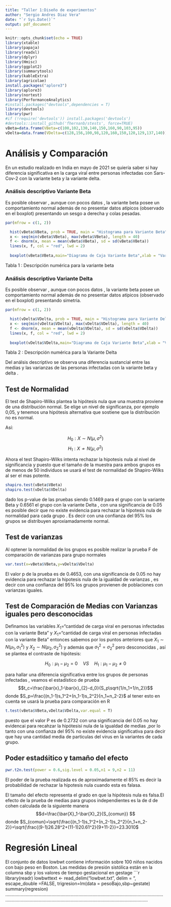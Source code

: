 ```yaml
---
title: "Taller 1:Diseño de experimentos"
author: "Sergio Andres Diaz Vera"
date: "`r Sys.Date()`"
output: pdf_document
---
```


```r
knitr::opts_chunk$set(echo = TRUE)
library(xtable)
library(papaja)
library(readxl)
library(dplyr)
library(Hmisc)
library(ggplot2)
library(summarytools)
library(kableExtra)
library(agricolae)
install.packages("aplore3")
library(aplore3)
library(nortest)
library(PerformanceAnalytics)
#install.packages("devtools",dependencies = T)
library(devtools)
library(pwr)
#if (!require('devtools')) install.packages('devtools')
#devtools::install_github('fhernanb/stests', force=TRUE)
vBeta=data.frame(VBeta=c(100,102,130,140,150,160,90,103,95))
vDelta=data.frame(VDelta=c(128,156,100,98,120,160,150,120,129,137,140))
```
# Análisis y Comparación
En un estudio realizado en India en mayo de 2021 se quiería saber si hay diferencia significativa en la carga viral entre personas infectadas con Sars-Cov-2 con la variante beta y la variante delta.

\begin{enumerate} 
 \item Se procede a observar la carga viral entre personas infectadas  con la variante beta y delta
\end{enumerate}

\begin{table}[ht]
\centering
\begin{tabular}{rrrrrrrrrr}
  \hline
 & 1 & 2 & 3 & 4 & 5 & 6 & 7 & 8 & 9 \\ 
  \hline
Variante Beta & 100 & 102 & 130 & 140 & 150 & 160 & 90 & 103 & 95 \\ 
   \hline
\end{tabular}
\end{table}

\begin{table}[ht]
\centering
\begin{tabular}{rrrrrrrrrrrr}
  \hline
 & 1 & 2 & 3 & 4 & 5 & 6 & 7 & 8 & 9 & 10 & 11 \\ 
  \hline
Variante Delta & 128 & 156 & 100 & 98 & 120 & 160 & 150 & 120 & 129 & 137 & 140 \\ 
   \hline
\end{tabular}
\end{table}
### Análisis descriptivo Variante Beta

Es posible observar , aunque con pocos datos , la variante beta posee un comportamiento normal además de no presentar datos atípicos (observado en el boxplot) presentando un sesgo a derecha y colas pesadas.
```r
par(mfrow = c(1, 2))

  hist(vBeta$VBeta, prob = TRUE, main = "Histograma para Variante Beta", ylab = "Densidad",xlab = "Variante Beta")
  x <- seq(min(vBeta$VBeta), max(vBeta$VBeta), length = 40)
  f <- dnorm(x, mean = mean(vBeta$VBeta), sd = sd(vBeta$VBeta))
  lines(x, f, col = "red", lwd = 2)
  
  boxplot(vBeta$VBeta,main="Diagrama de Caja Variante Beta",xlab = "Variante Beta")
```
\newpage

Tabla 1 : Descripción numérica para la variante beta

````{=tex}
\begin{center}
```r
descripcion= data.frame(Promedio=mean(vBeta$VBeta),
                         Mediana=median(vBeta$VBeta),
                         Varianza=var(vBeta$VBeta),
                         Desvi.Estandar=sd(vBeta$VBeta),
                         Coef.Variación=sd(vBeta$VBeta)/ mean(vBeta$VBeta)*100,
                         Q1=quantile(vBeta$VBeta,probs=0.25),
                         Q2=quantile(vBeta$VBeta,probs=0.5),
                         Q3=quantile(vBeta$VBeta,probs=0.75),
                         Mínimo=min(vBeta$VBeta),
                         Máximo=max(vBeta$VBeta) )
row.names(descripcion)="Estimaciones"
knitr::kable(t(descripcion),"latex",digits = 2)
```
\end{center}
````
### Análisis descriptivo Variante Delta


Es posible observar , aunque con pocos datos , la variante beta posee un comportamiento normal además de no presentar datos atípicos (observado en el boxplot) presentando simetria.

```r
par(mfrow = c(1, 2))

  hist(vDelta$VDelta, prob = TRUE, main = "Histograma para Variante Delta", ylab = "Densidad",xlab = "Variante Delta")
  x <- seq(min(vDelta$VDelta), max(vDelta$VDelta), length = 40)
  f <- dnorm(x, mean = mean(vDelta$VDelta), sd = sd(vDelta$VDelta))
  lines(x, f, col = "red", lwd = 2)
  
  boxplot(vDelta$VDelta,main="Diagrama de Caja Variante Beta",xlab = "Variante Delta")
```

Tabla 2 : Descripción numérica para la Variante Delta

````{=tex}
\begin{center}
```r
descripcion= data.frame(Promedio=mean(vDelta$VDelta),
                         Mediana=median(vDelta$VDelta),
                         Varianza=var(vDelta$VDelta),
                         Desvi.Estandar=sd(vDelta$VDelta),
                         Coef.Variación=sd(vDelta$VDelta)/ mean(vDelta$VDelta)*100,
                         Q1=quantile(vDelta$VDelta,probs=0.25),
                         Q2=quantile(vDelta$VDelta,probs=0.5),
                         Q3=quantile(vDelta$VDelta,probs=0.75),
                         Mínimo=min(vDelta$VDelta),
                         Máximo=max(vDelta$VDelta) )
row.names(descripcion)="Estimaciones"
knitr::kable(t(descripcion),"latex",digits = 2)
```
\end{center}
````
Del análsis descriptivo se observa una diferencia sustancial entre las medias y las varianzas de las personas  infectadas con la variante beta y delta . 

## Test de Normalidad
El test de Shapiro-Wilks plantea la hipótesis nula que una muestra proviene de una distribución normal. Se elige un nivel de significanza, por ejemplo 0,05, y tenemos una hipótesis alternativa que sostiene que la distribución no es normal.

Así:

$$H_0 : X \sim N(\mu,\sigma^2)$$
$$H_1 : X\nsim N(\mu,\sigma^2)$$

Ahora el test Shapiro-Wilks intenta rechazar la hipotesis nula al nivel de significancia y puesto que el tamaño de la muestra para ambos grupos es de menos de 50 individuos se usará  el test de normalidad 
de Shapiro-Wilks al ser el mas potente.

```r
shapiro.test(vBeta$VBeta)
shapiro.test(vDelta$VDelta)
```

dado los p-value de las pruebas  siendo 0.1469 para el grupo con la variante Beta y 0.6561 el grupo con la variante Delta  , con una significancia de 0.05 es posible decir que no 
existe evidencia para rechazar la hipotesis nula de normalidad para cada grupo . Es decir con una confianza del $95\%$ los grupos se distribuyen aproxiamadamente normal.

## Test de varianzas

Al optener la normalidad de los grupos es posible  realizar la prueba F de comparación de varianzas para grupo normales

```r
var.test(x=vBeta$VBeta,y=vDelta$VDelta)
```

El valor p de la prueba es de 0.4653, con una significancia de 0.05 no hay evidencia para rechazar la hipotesis nula de la igualdad de varianzas , es decir con una confianza del $95\%$
los grupos provienen de poblaciones con varianzas iguales.

## Test de Comparación de Medias con Varianzas iguales pero desconocidas

Definamos las variables $X_1=$"cantidad de carga viral en personas infectadas con la variante Beta" y $X_1=$"cantidad de carga viral en personas infectadas con la variante Beta" 
entonces sabemos por los puntos anteriores que $X_1\sim N(\mu_1,\sigma_1^2)$ y $X_2\sim N(\mu_2,\sigma_2^2)$ y además que $\sigma^2_1 = \sigma^2_2$ pero desconocidas , así se plantea el contraste de hipótesis:

$$H_0:\mu_1-\mu_2=0\quad VS \quad H_1:\mu_1-\mu_2\neq0$$ 

para hallar una diferencia significativa entre los grupos de personas infectadas , veamos el estadístico de prueba $$t_c=\frac{\bar{x}_1-\bar{x}_{2}-d_0}{S_p\sqrt{1/n_1+1/n_2}}$$ donde $S_p=\frac{(n_1-1)s_1^2+(n_1-1)s_2^2}{n_1+n_2-2}$
al tener esto en cuenta se usará la prueba para comparación en R
```r
t.test(vBeta$VBeta,vDelta$VDelta,var.equal = T)
```
puesto que el valor P es de 0.2732 con una significancia del 0.05 no hay evidencai para recahzar la hipótesisi nula de la igualdad de medias ,por lo tanto con una confianza del $95\%$ no existe evidencia significativa para decir que hay una cantidad media de particulas
del virus en la variantes de cada grupo.

## Poder estadśitico y tamaño del efecto

```r
pwr.t2n.test(power = 0.6,sig.level = 0.05,n1 = 9,n2 = 11)
```
El poder de la prueba realizada es de aproximadamente el $85\%$ es decir la probabilidad de rechazar la hipotesis nula cuando esta es falasa. 


El tamaño del efecto representa el grado en que la hipótesis nula es falsa.El efecto de la prueba de medias para grupos independientes es  la de d de cohen calculada de la siguiente manera $$d=\frac{\bar{X}_1-\bar{X}_2}{S_{comun}} $$  donde $S_{comun}=\sqrt{\frac{(n_1-1)s_1^2+(n_2-1)s_2^2}{n_1+n_2-2}}=\sqrt{\frac{(9-1)26.28^2+(11-1)20.61^2}{9+11-2}}=23.3010$


# Regresión Lineal

El conjunto de datos lowbwt contiene información sobre 100 niños nacidos con bajo peso en Boston. Las medidas de presión sistólica están en la columna sbp y los valores de tiempo gestacional en gestage
```r
library(readr)
lowbwttext <- read_delim("lowbwt.txt", delim = "\t", escape_double =FALSE, trigresion=lm(data = pesoBajo,sbp~gestate)
summary(regresion)
..........................................................................................................................................................................................................................................






